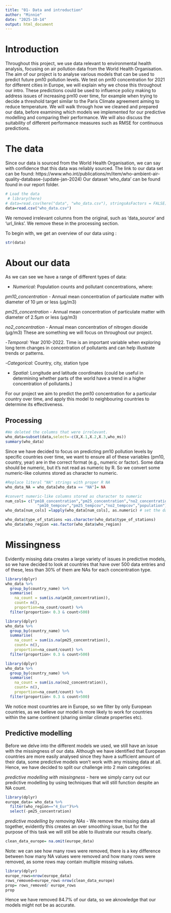 ```yaml
---
title: "01- Data and introduction"
author: "Minnie"
date: "2025-10-14"
output: html_document
---
```

# Introduction

Throughout this project, we use data relevant to environmental health analysis, focusing on air pollution data from the World Health Organisation.
The aim of our project is to analyse various models that can be used to predict future pm10 pollution levels. We test on pm10 concentration for 2021 for different cities in Europe, we will explain why we chose this throughout our intro.
These predictions could be used to influence policy making to address issues of increasing pm10 over time, for example when trying to decide a threshold target similar to the Paris Climate agreement aiming to reduce temperature. 
We will walk through how we cleaned and prepared our data, before examining which models we implemented for our predictive modelling and comparing their performance. We will also discuss the suitability of different performance measures such as RMSE for continuous predictions.
 
# The data 
Since our data is sourced from the World Health Organisation, we can say with confidence that this data was reliably sourced.
The link to our data set can be found: 
https://www.who.int/publications/m/item/who-ambient-air-quality-database-(update-jan-2024)
Our dataset 'who_data' can be found found in our report folder. 

```r
# Load the data 
 # library(here)
# data=read.csv(here("data", "who_data.csv"), stringsAsFactors = FALSE)
data=read.csv("who_data.csv")
```
We removed irrelevant columns from the original, such as 'data_source' and 'url_links'. We remove these in the processing section. 

To begin with, we get an overview of our data using :
```r
str(data)
```

# About our data

As we can see we have a range of different types of data:

- *Numerical:* Population counts and pollutant concentrations, where:

*pm10_concentration* - Annual mean concentration of particulate matter with diameter of 10 μm or less (µg/m3)

*pm25_concentration* - Annual mean concentration of particulate matter with diameter of 2.5μm or less (µg/m3)

*no2_concentration* - Annual mean concentration of nitrogen dioxide (µg/m3)
These are something we will focus on throughout our project. 

-*Temporal:* Year 2010-2022. Time is an important variable when exploring long term changes in concentration of pollutants and can help illustrate trends or patterns.

-*Categorical:* Country, city, station type

- *Spatial:* Longitude and latitude coordinates (could be useful in determining whether  parts of the world have a trend in a higher concentration of pollutants.)

For our project we aim to predict the pm10 concentration for a particular country over time, and apply this model to neighbouring countries to determine its effectiveness. 


## Processing 

```r
#We deleted the columns that were irrelevant.
who_data=subset(data,select=-c(X,X.1,X.2,X.3,who_ms))
summary(who_data)
```

Since we have decided to focus on predicting pm10 pollution levels by specific countries over time, we want to ensure all of these variables (pm10, country, year) are in the correct format (e.g., numeric or factor).
Some data should be numeric, but it's not read as numeric by R. So we convert some numeric-like columns stored as character to numeric.

```r
#Replace literal "NA" strings with proper R NA 
who_data_NA = who_data[who_data == "NA"]= NA

#convert numeric-like columns stored as character to numeric
num_cols= c("pm10_concentration","pm25_concentration","no2_concentration",
              "pm10_tempcov","pm25_tempcov","no2_tempcov","population")
who_data[num_cols] =lapply(who_data[num_cols], as.numeric) # set the data as numeric

who_data$type_of_stations =as.character(who_data$type_of_stations)
who_data$who_region =as.factor(who_data$who_region)
```

# Missingness

Evidently missing data creates a large variety of issues in predictive models, so we have decided to look at countries that have over 500 data entries and of these, less than 30% of them are NAs for each concentration type. 

```r
library(dplyr)
who_data %>%
  group_by(country_name) %>%
  summarise(
    na_count = sum(is.na(pm10_concentration)),
    count= n(),
    proportion=na_count/count) %>%
  filter(proportion< 0.3 & count>500)
```

```r
library(dplyr)
who_data %>%
  group_by(country_name) %>%
  summarise(
    na_count = sum(is.na(pm25_concentration)),
    count= n(),
    proportion=na_count/count) %>%
  filter(proportion< 0.3 & count>500)
```

```r
library(dplyr)
who_data %>%
  group_by(country_name) %>%
  summarise(
    na_count = sum(is.na(no2_concentration)),
    count= n(),
    proportion=na_count/count) %>%
  filter(proportion< 0.3 & count>500)
```

We notice most countries are in Europe, so we filter by only European countries, as we believe our model is more likely to work for countries within the same continent (sharing similar climate properties etc). 


## Predictive modelling 
Before we delve into the different models we used, we still have an issue with the missingness of our data. Although we have identified that European countries are more easily analysed since they have a sufficient amount of their data, some predictive models won't work with any missing data at all. 
Hence, we have decided to split our challenge into 2 main categories: 

*predictive modelling with missingness* - here we simply carry out our predictive modelling by using techniques that will still function despite an NA count. 

```r
library(dplyr)
europe_data= who_data %>%
  filter(who_region=="4_Eur")%>%
  select(-pm25_concentration)
```

*predictive modelling by removing NAs* - We remove the missing data all together, evidently this creates an over smoothing issue, but for the purpose of this task we will still be able to illustrate our results clearly. 

```r
clean_data_europe= na.omit(europe_data)
```

Note: we can see how many rows were removed, there is a key difference between how many NA values were removed and how many rows were removed, as some rows may contain multiple missing values. 
```r
library(dplyr)
europe_rows=nrow(europe_data)
rows_removed=europe_rows-nrow(clean_data_europe)
prop= rows_removed/ europe_rows
prop
```
Hence we have removed 84.7% of our data, so we aknowledge that our models might not be as accurate. 

